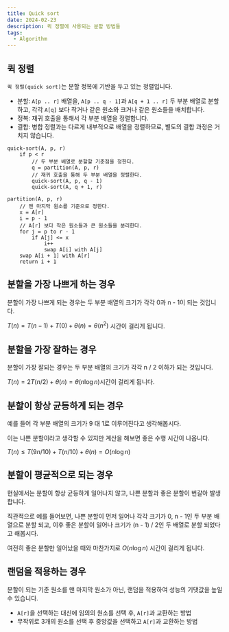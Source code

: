 ```yaml
---
title: Quick sort
date: 2024-02-23
description: 퀵 정렬에 사용되는 분할 방법들
tags:
  - Algorithm
---
```


## 퀵 정렬

`퀵 정렬(quick sort)`는 분할 정복에 기반을 두고 있는 정렬입니다.

- 분할: `A[p .. r]` 배열을, `A[p .. q - 1]`과 `A[q + 1 .. r]` 두 부분 배열로 분할하고, 각각 `A[q]` 보다 작거나 같은 원소와 크거나 같은 원소들을 배치합니다.
- 정복: 재귀 호출을 통해서 각 부분 배열을 정렬합니다.
- 결합: 병합 정렬과는 다르게 내부적으로 배열을 정렬하므로, 별도의 결합 과정은 거치지 않습니다.

```
quick-sort(A, p, r)
	if p < r
		// 두 부분 배열로 분할할 기준점을 정한다.
		q = partition(A, p, r)
		// 재귀 호출을 통해 두 부분 배열을 정렬한다.
		quick-sort(A, p, q - 1)
		quick-sort(A, q + 1, r)
```

```
partition(A, p, r)
	// 맨 마지막 원소를 기준으로 정한다.
	x = A[r]
	i = p - 1
	// A[r] 보다 작은 원소들과 큰 원소들을 분리한다.
	for j = p to r - 1
		if A[j] <= x
			i++
			swap A[i] with A[j]
	swap A[i + 1] with A[r]
	return i + 1
```

## 분할을 가장 나쁘게 하는 경우

분할이 가장 나쁘게 되는 경우는 두 부분 배열의 크기가 각각 0과 n - 1이 되는 것입니다.

$T(n) = T(n - 1) + T(0) + \theta(n) = \theta(n^2)$ 시간이 걸리게 됩니다.

## 분할을 가장 잘하는 경우

분할이 가장 잘되는 경우는 두 부분 배열의 크기가 각각 n / 2 이하가 되는 것입니다.

$T(n) = 2T(n/2) + \theta(n) = \theta(n \log n)$시간이 걸리게 됩니다.

## 분할이 항상 균등하게 되는 경우

예를 들어 각 부분 배열의 크기가 9 대 1로 이루어진다고 생각해봅시다.

이는 나쁜 분할이라고 생각할 수 있지만 계산을 해보면 좋은 수행 시간이 나옵니다.

$T(n) \leq T(9n/10) + T(n/10) + \theta(n) = O(n \log n)$

## 분할이 평균적으로 되는 경우

현실에서는 분할이 항상 균등하게 일어나지 않고, 나쁜 분할과 좋은 분할이 번갈아 발생합니다.

직관적으로 예를 들어보면, 나쁜 분할이 먼저 일어나 각각 크기가 0, n - 1인 두 부분 배열으로 분할 되고, 이후 좋은 분할이 일어나 크기가 (n - 1) / 2인 두 배열로 분할 되었다고 해봅시다.

여전히 좋은 분할만 일어났을 때와 마찬가지로 $O(n \log n)$ 시간이 걸리게 됩니다.

## 랜덤을 적용하는 경우

분할이 되는 기준 원소를 맨 마지막 원소가 아닌, 랜덤을 적용하여 성능의 기댓값을 높일 수 있습니다.

- `A[r]`을 선택하는 대신에 임의의 원소를 선택 후, `A[r]`과 교환하는 방법
- 무작위로 3개의 원소를 선택 후 중앙값을 선택하고 `A[r]`과 교환하는 방법
